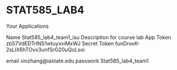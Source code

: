 # STAT585_LAB4


Your Applications

Name Stat585_lab4_team1_isu
Description for course lab
App Token zb57VdEDTrlNS1wtuyxviMxWJ
Secret Token  funDroxK-2sLIX6hTOvx3unfSrG20uQoLsoi

email xinzhang@iastate.edu
passwork Stat585_lab4_team1
